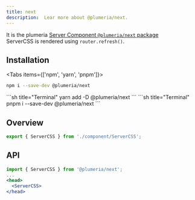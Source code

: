 ```yaml
---
title: next
description:  Lear more about @plumeria/next.
---
```


It is the plumeria [Server Component `@plumeria/next` package](https://www.npmjs.com/package/@plumeria/next)  
ServerCSS is rendered using `router.refresh()`.

## Installation
<Tabs items={['npm',  'yarn', 'pnpm']}>
<Tab>
```sh title="Terminal"
npm i --save-dev @plumeria/next
```
</Tab>
<Tab>
```sh title="Terminal"
yarn add -D @plumeria/next
```
</Tab>
<Tab>
```sh title="Terminal"
pnpm i --save-dev @plumeria/next
```
</Tab>
</Tabs>

## Overview
```ts
export { ServerCSS } from './component/ServerCSS';
```

## API
```jsx
import { ServerCSS } from '@plumeria/next';
...
<head>
  <ServerCSS>
</head>
```

<Cards>
  <Card title="See more about Installation" href="/docs/getting-started/installation" />
  <Card title="See more about ServerCSS" href="/docs/reference/servercss" />
</Cards>